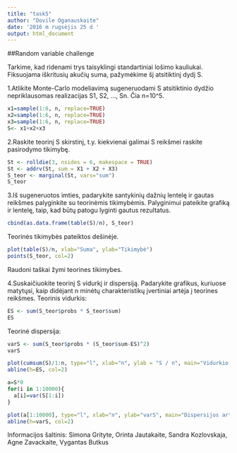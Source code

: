 ```yaml
---
title: "task5"
author: "Dovile Oganauskaite"
date: '2016 m rugsėjis 25 d '
output: html_document
---
```

##Random variable challenge

Tarkime, kad ridenami trys taisyklingi standartiniai lošimo kauliukai. Fiksuojama iškritusių akučių suma, pažymėkime šį atsitiktinį dydį S.

1.Atlikite Monte-Carlo modeliavimą sugeneruodami S atsitiktinio dydžio nepriklausomas realizacijas S1, S2, …, Sn. Čia n=10^5.
```r
x1=sample(1:6, n, replace=TRUE)
x2=sample(1:6, n, replace=TRUE)
x3=sample(1:6, n, replace=TRUE)
S<- x1+x2+x3
```

2.Raskite teorinį S skirstinį, t.y. kiekvienai galimai S reikšmei raskite pasirodymo tikimybę.
```r
St <- rolldie(3, nsides = 6, makespace = TRUE)
St <- addrv(St, sum = X1 + X2 + X3)
S_teor <- marginal(St, vars="sum")
S_teor
```


3.Iš sugeneruotos imties, padarykite santykinių dažnių lentelę ir gautas reikšmes palyginkite su teorinėmis tikimybėmis. Palyginimui pateikite grafiką ir lentelę, taip, kad būtų patogu lyginti gautus rezultatus.
```r
cbind(as.data.frame(table(S)/n), S_teor)
```

Teorinės tikimybės pateiktos dešinėje.

```r
plot(table(S)/n, xlab="Suma", ylab="Tikimybė")
points(S_teor, col=2)
```

Raudoni taškai žymi teorines tikimybes.

4.Suskaičiuokite teorinį S vidurkį ir dispersiją. Padarykite grafikus, kuriuose matytųsi, kaip didėjant n minėtų charakteristikų įvertiniai artėja į teorines reikšmes.
Teorinis vidurkis:
```r
ES <- sum(S_teor$probs * S_teor$sum)
ES
```

Teorinė dispersija:

```r
varS <- sum(S_teor$probs * (S_teor$sum-ES)^2)
varS
```

```r
plot(cumsum(S)/1:n, type="l", xlab="n", ylab = "S / n", main="Vidurkio artėjimas į teorinį")
abline(h=ES, col=2)

a=S*0
for(i in 1:10000){
  a[i]=var(S[1:i])
}

plot(a[1:10000], type="l", xlab="n", ylab="varS", main="Dispersijos artėjimas į teorinę")
abline(h=varS, col=2)
```


Informacijos šaltinis: Simona Grityte, Orinta Jautakaite, Sandra Kozlovskaja, Agne Zavackaite, Vygantas Butkus